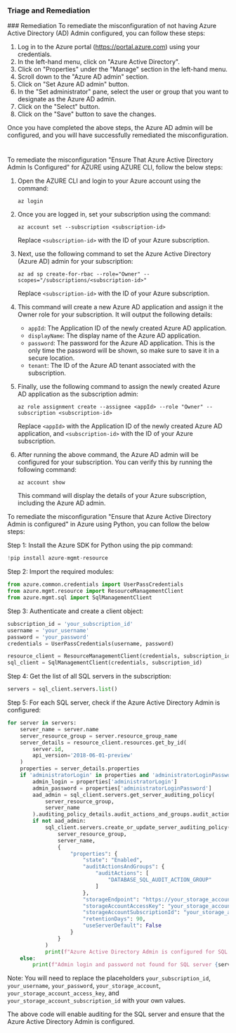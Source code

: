 
### Triage and Remediation
<Tabs>
<Tab title='Remediation'>
### Remediation

<AccordionGroup>
<Accordion title='Using Console' defaultOpen='true'>
To remediate the misconfiguration of not having Azure Active Directory (AD) Admin configured, you can follow these steps:

1. Log in to the Azure portal (https://portal.azure.com) using your credentials.
2. In the left-hand menu, click on "Azure Active Directory".
3. Click on "Properties" under the "Manage" section in the left-hand menu.
4. Scroll down to the "Azure AD admin" section.
5. Click on "Set Azure AD admin" button.
6. In the "Set administrator" pane, select the user or group that you want to designate as the Azure AD admin.
7. Click on the "Select" button.
8. Click on the "Save" button to save the changes.

Once you have completed the above steps, the Azure AD admin will be configured, and you will have successfully remediated the misconfiguration.

#
</Accordion>

<Accordion title='Using CLI'>
To remediate the misconfiguration "Ensure That Azure Active Directory Admin Is Configured" for AZURE using AZURE CLI, follow the below steps:

1. Open the AZURE CLI and login to your Azure account using the command: 

   ```
   az login
   ```

2. Once you are logged in, set your subscription using the command:

   ```
   az account set --subscription <subscription-id>
   ```

   Replace `<subscription-id>` with the ID of your Azure subscription.

3. Next, use the following command to set the Azure Active Directory (Azure AD) admin for your subscription:

   ```
   az ad sp create-for-rbac --role="Owner" --scopes="/subscriptions/<subscription-id>"
   ```

   Replace `<subscription-id>` with the ID of your Azure subscription.

4. This command will create a new Azure AD application and assign it the Owner role for your subscription. It will output the following details:

   - `appId`: The Application ID of the newly created Azure AD application.
   - `displayName`: The display name of the Azure AD application.
   - `password`: The password for the Azure AD application. This is the only time the password will be shown, so make sure to save it in a secure location.
   - `tenant`: The ID of the Azure AD tenant associated with the subscription.

5. Finally, use the following command to assign the newly created Azure AD application as the subscription admin:

   ```
   az role assignment create --assignee <appId> --role "Owner" --subscription <subscription-id>
   ```

   Replace `<appId>` with the Application ID of the newly created Azure AD application, and `<subscription-id>` with the ID of your Azure subscription.

6. After running the above command, the Azure AD admin will be configured for your subscription. You can verify this by running the following command:

   ```
   az account show
   ```

   This command will display the details of your Azure subscription, including the Azure AD admin.
</Accordion>

<Accordion title='Using Python'>
To remediate the misconfiguration "Ensure that Azure Active Directory Admin is configured" in Azure using Python, you can follow the below steps:

Step 1: Install the Azure SDK for Python using the pip command:

```python
!pip install azure-mgmt-resource
```

Step 2: Import the required modules:

```python
from azure.common.credentials import UserPassCredentials
from azure.mgmt.resource import ResourceManagementClient
from azure.mgmt.sql import SqlManagementClient
```

Step 3: Authenticate and create a client object:

```python
subscription_id = 'your_subscription_id'
username = 'your_username'
password = 'your_password'
credentials = UserPassCredentials(username, password)

resource_client = ResourceManagementClient(credentials, subscription_id)
sql_client = SqlManagementClient(credentials, subscription_id)
```

Step 4: Get the list of all SQL servers in the subscription:

```python
servers = sql_client.servers.list()
```

Step 5: For each SQL server, check if the Azure Active Directory Admin is configured:

```python
for server in servers:
    server_name = server.name
    server_resource_group = server.resource_group_name
    server_details = resource_client.resources.get_by_id(
        server.id, 
        api_version='2018-06-01-preview'
    )
    properties = server_details.properties
    if 'administratorLogin' in properties and 'administratorLoginPassword' in properties:
        admin_login = properties['administratorLogin']
        admin_password = properties['administratorLoginPassword']
        aad_admin = sql_client.servers.get_server_auditing_policy(
            server_resource_group, 
            server_name
        ).auditing_policy_details.audit_actions_and_groups.audit_actions.contains('DATABASE_SQL_AUDIT_ACTION_GROUP')
        if not aad_admin:
            sql_client.servers.create_or_update_server_auditing_policy(
                server_resource_group, 
                server_name, 
                {
                    "properties": {
                        "state": "Enabled",
                        "auditActionsAndGroups": {
                            "auditActions": [
                                "DATABASE_SQL_AUDIT_ACTION_GROUP"
                            ]
                        },
                        "storageEndpoint": "https://your_storage_account.blob.core.windows.net",
                        "storageAccountAccessKey": "your_storage_account_access_key",
                        "storageAccountSubscriptionId": "your_storage_account_subscription_id",
                        "retentionDays": 90,
                        "useServerDefault": False
                    }
                }
            )
            print(f"Azure Active Directory Admin is configured for SQL server {server_name}")
    else:
        print(f"Admin login and password not found for SQL server {server_name}")
```

Note: You will need to replace the placeholders `your_subscription_id`, `your_username`, `your_password`, `your_storage_account`, `your_storage_account_access_key`, and `your_storage_account_subscription_id` with your own values.

The above code will enable auditing for the SQL server and ensure that the Azure Active Directory Admin is configured.
</Accordion>

</AccordionGroup>
</Tab>
</Tabs>
